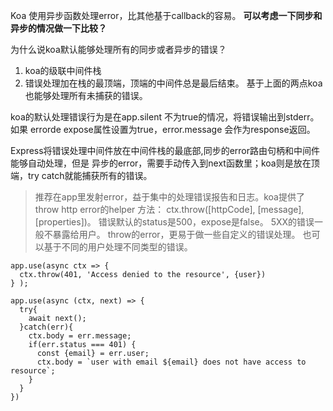 Koa 使用异步函数处理error，比其他基于callback的容易。
**可以考虑一下同步和异步的情况做一下比较？**

为什么说koa默认能够处理所有的同步或者异步的错误？
1. koa的级联中间件栈
2. 错误处理加在栈的最顶端，顶端的中间件总是最后结束。
基于上面的两点koa也能够处理所有未捕获的错误。

koa的默认处理错误行为是在app.silent 不为true的情况，将错误输出到stderr。如果
errorde expose属性设置为true，error.message 会作为response返回。

Express将错误处理中间件放在中间件栈的最底部,同步的error路由句柄和中间件能够自动处理，但是
异步的error，需要手动传入到next函数里；koa则是放在顶端，try catch就能捕获所有的错误。

> 推荐在app里发射error，益于集中的处理错误报告和日志。koa提供了throw http error的helper
方法： ctx.throw([httpCode], [message], [properties])。
错误默认的status是500，expose是false。
5XX的错误一般不暴露给用户。
throw的error，更易于做一些自定义的错误处理。
也可以基于不同的用户处理不同类型的错误。
```javasctipt
app.use(async ctx => {
  ctx.throw(401, 'Access denied to the resource', {user})
} );

app.use(async (ctx, next) => {
  try{
    await next();
  }catch(err){
    ctx.body = err.message;
    if(err.status === 401) {
      const {email} = err.user;
      ctx.body = `user with email ${email} does not have access to resource`;
    }
  }
})

```



